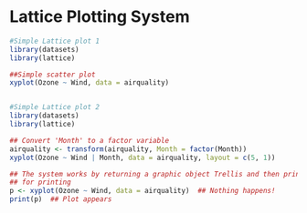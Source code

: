 # Lattice Plotting System


```r
#Simple Lattice plot 1
library(datasets)
library(lattice)

##Simple scatter plot
xyplot(Ozone ~ Wind, data = airquality)


#Simple Lattice plot 2
library(datasets)
library(lattice)

## Convert 'Month' to a factor variable
airquality <- transform(airquality, Month = factor(Month))
xyplot(Ozone ~ Wind | Month, data = airquality, layout = c(5, 1))

## The system works by returning a graphic object Trellis and then printing it using the lattice functions
## for printing
p <- xyplot(Ozone ~ Wind, data = airquality)  ## Nothing happens!
print(p)  ## Plot appears
```

